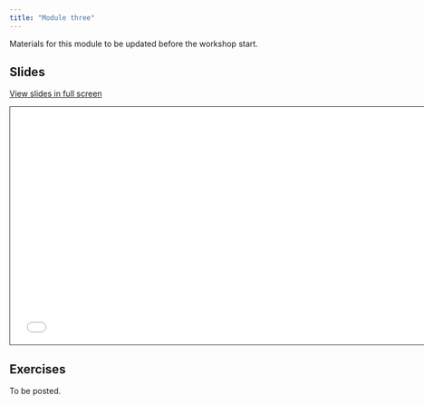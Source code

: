 ```yaml
---
title: "Module three"
---
```


::: callout-note
Materials for this module to be updated before the workshop start.
:::

## Slides

[View slides in full screen](3-theming-styling.html)

```{=html}
<iframe class="slide-deck" src="3-theming-styling.html" height="420" width="747" style="border: 1px solid #2e3846;"></iframe>
```
## Exercises

To be posted.
